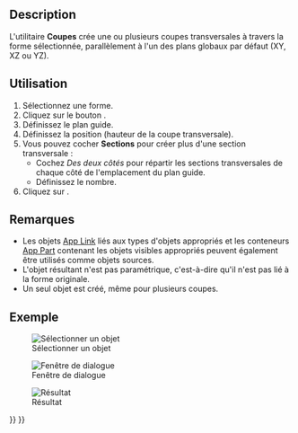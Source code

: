 <languages/>

{{Docnav/fr
|[[Part_Section/fr|Section]]
|[[Part_Offset/fr|Décaler en 3D]]
|[[Part_Workbench/fr|Atelier Part]]
|IconL=Part_Section.svg
|IconR=Part_Offset.svg
|IconC=Workbench_Part.svg
}}

{{GuiCommand/fr
|Name=Part CrossSections
|Name/fr=Part Coupes
|Icon=Part_CrossSections.svg
|MenuLocation=Part → Créer des coupes...
|Workbenches=[[Part_Workbench/fr|Part]]
|SeeAlso=[[Part_Section/fr|Part Section]]
}}

==Description==

L'utilitaire '''Coupes''' crée une ou plusieurs coupes transversales à travers la forme sélectionnée, parallèlement à l'un des plans globaux par défaut (XY, XZ ou YZ).

<span id="Usage"></span>
==Utilisation==

# Sélectionnez une forme.
# Cliquez sur le bouton {{Button|[[File:Part_CrossSections.svg|24px|link=Part_CrossSections/fr]] '''Créer des coupes...'''}}.
# Définissez le plan guide.
# Définissez la position (hauteur de la coupe transversale).
# Vous pouvez cocher '''Sections''' pour créer plus d'une section transversale :
#* Cochez ''Des deux côtés'' pour répartir les sections transversales de chaque côté de l'emplacement du plan guide.
#* Définissez le nombre.
# Cliquez sur {{Button|OK}}.

<span id="Notes"></span>
==Remarques==

* Les objets [[App_Link/fr|App Link]] liés aux types d'objets appropriés et les conteneurs [[App_Part/fr|App Part]] contenant les objets visibles appropriés peuvent également être utilisés comme objets sources. {{Version/fr|0.20}}
* L'objet résultant n'est pas paramétrique, c'est-à-dire qu'il n'est pas lié à la forme originale.
* Un seul objet est créé, même pour plusieurs coupes.

<span id="Example"></span>
==Exemple==

[[Image:SectionCross1.png|Sélectionner un objet]]

[[Image:SectionCross2.png|Fenêtre de dialogue]]

[[Image:SectionCross3.png|Résultat]]


{{Docnav/fr
|[[Part_Section/fr|Section]]
|[[Part_Offset/fr|Décaler en 3D]]
|[[Part_Workbench/fr|Atelier Part]]
|IconL=Part_Section.svg
|IconR=Part_Offset.svg
|IconC=Workbench_Part.svg
}}

{{Part_Tools_navi{{#translation:}}}}
{{Userdocnavi{{#translation:}}}}